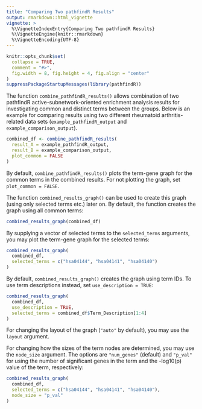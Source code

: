 ```yaml
---
title: "Comparing Two pathfindR Results"
output: rmarkdown::html_vignette
vignette: >
  %\VignetteIndexEntry{Comparing Two pathfindR Results}
  %\VignetteEngine{knitr::rmarkdown}
  %\VignetteEncoding{UTF-8}
---
```


```r
knitr::opts_chunk$set(
  collapse = TRUE,
  comment = "#>",
  fig.width = 8, fig.height = 4, fig.align = "center"
)
suppressPackageStartupMessages(library(pathfindR))
```

The function `combine_pathfindR_results()` allows combination of two pathfindR active-subnetwork-oriented enrichment analysis results for investigating common and distinct terms between the groups. Below is an example for comparing results using two different rheumatoid arthritis-related data sets (`example_pathfindR_output` and `example_comparison_output`).

```r
combined_df <- combine_pathfindR_results(
  result_A = example_pathfindR_output,
  result_B = example_comparison_output,
  plot_common = FALSE
)
```

By default, `combine_pathfindR_results()` plots the term-gene graph for the common terms in the combined results. For not plotting the graph, set `plot_common = FALSE`. 

The function `combined_results_graph()` can be used to create this graph (using only selected terms etc.) later on. By default, the function creates the graph using all common terms:

```r
combined_results_graph(combined_df)
```

By supplying a vector of selected terms to the `selected_terms` arguments, you may plot the term-gene graph for the selected terms:

```r
combined_results_graph(
  combined_df,
  selected_terms = c("hsa04144", "hsa04141", "hsa04140")
)
```

By default, `combined_results_graph()` creates the graph using term IDs. To use term descriptions instead, set `use_description = TRUE`: 

```r
combined_results_graph(
  combined_df,
  use_description = TRUE,
  selected_terms = combined_df$Term_Description[1:4]
)
```

For changing the layout of the graph (`"auto"` by default), you may use the `layout` argument.

For changing how the sizes of the term nodes are determined, you may use the `node_size` argument. The options are `"num_genes"` (default) and `"p_val"` for using the number of significant genes in the term and the -log10(p) value of the term, respectively:

```r
combined_results_graph(
  combined_df,
  selected_terms = c("hsa04144", "hsa04141", "hsa04140"),
  node_size = "p_val"
)
```
